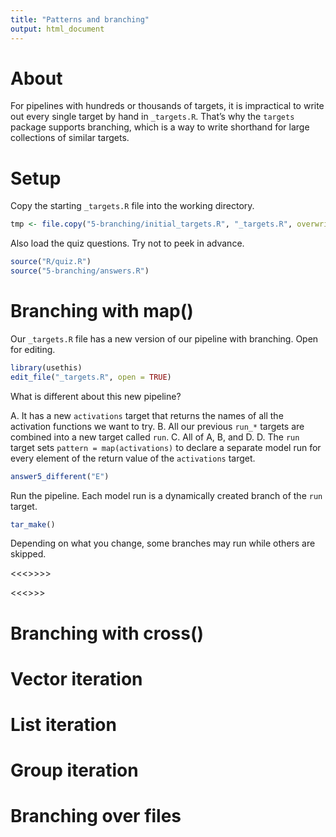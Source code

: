 ```yaml
---
title: "Patterns and branching"
output: html_document
---
```


# About

For pipelines with hundreds or thousands of targets, it is impractical to write out every single target by hand in `_targets.R`. That's why the `targets` package supports branching, which is a way to write shorthand for large collections of similar targets.

# Setup

Copy the starting `_targets.R` file into the working directory.

```r
tmp <- file.copy("5-branching/initial_targets.R", "_targets.R", overwrite = TRUE)
```

Also load the quiz questions. Try not to peek in advance.

```r
source("R/quiz.R")
source("5-branching/answers.R")
```

# Branching with map()

Our `_targets.R` file has a new version of our pipeline with branching. Open for editing.

```r
library(usethis)
edit_file("_targets.R", open = TRUE)
```

What is different about this new pipeline?

A. It has a new `activations` target that returns the names of all the activation functions we want to try.
B. All our previous `run_*` targets are combined into a new target called `run`.
C. All of A, B, and D.
D. The `run` target sets `pattern = map(activations)` to declare a separate model run for every element of the return value of the `activations` target.

```r
answer5_different("E")
```

Run the pipeline. Each model run is a dynamically created branch of the `run` target.

```r
tar_make()
```

Depending on what you change, some branches may run while others are skipped. 

<<<<add the softmax model and watch the other branches skip>>>>>

<<<<dynamically branch over branches>>>>

# Branching with cross()

# Vector iteration

# List iteration

# Group iteration

# Branching over files
